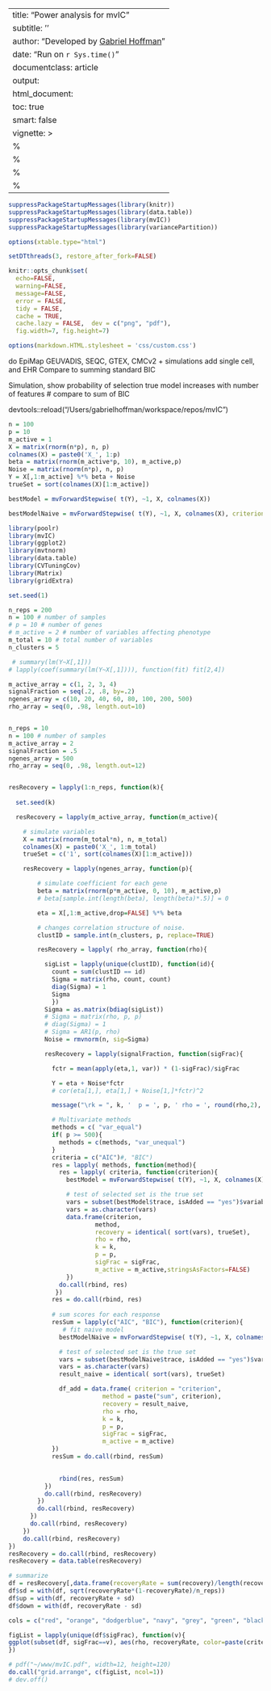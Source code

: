 
---
title: "Power analysis for mvIC"
subtitle: ''
author: "Developed by [Gabriel Hoffman](http://gabrielhoffman.github.io/)"
date: "Run on `r Sys.time()`"
documentclass: article
output: 
  html_document:
  toc: true
  smart: false
vignette: >
  %\VignetteIndexEntry{Gene set enrichment from genomic intervals}
  %\VignetteEngine{knitr::rmarkdown}
  %\VignetteEncoding{UTF-8}
  %\usepackage[utf8]{inputenc}
---

<!--- 
# devtools::install_github('GabrielHoffman/pinnacle', auth_token='f74018151cf7c902b57aa023b2737190e9bc0400')

R CMD INSTALL -l $R_LIBS_USER ../

source ~/.bash_profile
cd /hpc/users/hoffmg01/build2/mvIC/vignette
module load R/3.6.0 pandoc openssl boost git
git pull origin dev
alias R='R --quiet --no-save --no-restore-data'
R

# Sys.setenv(GITHUB_PAT = "f74018151cf7c902b57aa023b2737190e9bc0400")

devtools::reload("/Users/gabrielhoffman/workspace/repos/mvIC")



rmarkdown::render("sims.Rmd", output_dir='./', intermediates_dir='./')



# run analysis
# cd /Users/gabrielhoffman/workspace/repos/mvIC/vignettes
# cd /hpc/users/hoffmg01/build2/mvIC/vignettes

# rm -fr sims_*
 --->

```r
suppressPackageStartupMessages(library(knitr))
suppressPackageStartupMessages(library(data.table))
suppressPackageStartupMessages(library(mvIC))
suppressPackageStartupMessages(library(variancePartition))

options(xtable.type="html")

setDTthreads(3, restore_after_fork=FALSE)

knitr::opts_chunk$set(
  echo=FALSE,
  warning=FALSE,
  message=FALSE,
  error = FALSE,
  tidy = FALSE,
  cache = TRUE,
  cache.lazy = FALSE,  dev = c("png", "pdf"), 
  fig.width=7, fig.height=7)

options(markdown.HTML.stylesheet = 'css/custom.css')
```

do EpiMap GEUVADIS, SEQC, GTEX, CMCv2 + simulations
add single cell, and EHR
Compare to summing standard BIC

Simulation, show probability of selection true model increases with number of features 
# compare to sum of BIC


devtools::reload("/Users/gabrielhoffman/workspace/repos/mvIC")

```r
n = 100
p = 10
m_active = 1
X = matrix(rnorm(n*p), n, p)
colnames(X) = paste0('X_', 1:p)
beta = matrix(rnorm(m_active*p, 10), m_active,p)
Noise = matrix(rnorm(n*p), n, p)
Y = X[,1:m_active] %*% beta + Noise
trueSet = sort(colnames(X)[1:m_active])

bestModel = mvForwardStepwise( t(Y), ~1, X, colnames(X))

bestModelNaive = mvForwardStepwise( t(Y), ~1, X, colnames(X), criterion="sum BIC")
```


```r
library(poolr)
library(mvIC)
library(ggplot2)
library(mvtnorm)
library(data.table)
library(CVTuningCov)
library(Matrix)
library(gridExtra)

set.seed(1)

n_reps = 200   
n = 100 # number of samples
# p = 10 # number of genes
# m_active = 2 # number of variables affecting phenotype
m_total = 10 # total number of variables
n_clusters = 5

 # summary(lm(Y~X[,1]))
# lapply(coef(summary(lm(Y~X[,1]))), function(fit) fit[2,4])

m_active_array = c(1, 2, 3, 4)
signalFraction = seq(.2, .8, by=.2)
ngenes_array = c(10, 20, 40, 60, 80, 100, 200, 500)
rho_array = seq(0, .98, length.out=10)


n_reps = 10
n = 100 # number of samples
m_active_array = 2
signalFraction = .5
ngenes_array = 500
rho_array = seq(0, .98, length.out=12)


resRecovery = lapply(1:n_reps, function(k){
    
  set.seed(k)

  resRecovery = lapply(m_active_array, function(m_active){

    # simulate variables
    X = matrix(rnorm(m_total*n), n, m_total)
    colnames(X) = paste0('X_', 1:m_total)
    trueSet = c('1', sort(colnames(X)[1:m_active]))

    resRecovery = lapply(ngenes_array, function(p){

        # simulate coefficient for each gene
        beta = matrix(rnorm(p*m_active, 0, 10), m_active,p)
        # beta[sample.int(length(beta), length(beta)*.5)] = 0 

        eta = X[,1:m_active,drop=FALSE] %*% beta 

        # changes correlation structure of noise. 
        clustID = sample.int(n_clusters, p, replace=TRUE)

        resRecovery = lapply( rho_array, function(rho){

          sigList = lapply(unique(clustID), function(id){
            count = sum(clustID == id)                
            Sigma = matrix(rho, count, count)
            diag(Sigma) = 1
            Sigma
            })
          Sigma = as.matrix(bdiag(sigList))
          # Sigma = matrix(rho, p, p)
          # diag(Sigma) = 1
          # Sigma = AR1(p, rho)
          Noise = rmvnorm(n, sig=Sigma)

          resRecovery = lapply(signalFraction, function(sigFrac){

            fctr = mean(apply(eta,1, var)) * (1-sigFrac)/sigFrac

            Y = eta + Noise*fctr
            # cor(eta[1,], eta[1,] + Noise[1,]*fctr)^2

            message("\rk = ", k, '  p = ', p, ' rho = ', round(rho,2), ' sigFrac = ', sigFrac,  ' m_active = ', m_active, '        ')  

            # Multivariate methods
            methods = c( "var_equal")
            if( p >= 500){
              methods = c(methods, "var_unequal") 
            }
            criteria = c("AIC")#, "BIC") 
            res = lapply( methods, function(method){
              res = lapply( criteria, function(criterion){
                bestModel = mvForwardStepwise( t(Y), ~1, X, colnames(X), criterion=criterion, verbose=FALSE, shrink.method=method)

                # test of selected set is the true set  
                vars = subset(bestModel$trace, isAdded == "yes")$variable
                vars = as.character(vars)
                data.frame(criterion, 
                        method, 
                        recovery = identical( sort(vars), trueSet), 
                        rho = rho,
                        k = k,
                        p = p,
                        sigFrac = sigFrac,
                        m_active = m_active,stringsAsFactors=FALSE)
                })
              do.call(rbind, res)
             })
            res = do.call(rbind, res) 
          
            # sum scores for each response
            resSum = lapply(c("AIC", "BIC"), function(criterion){
               # fit naive model
              bestModelNaive = mvForwardStepwise( t(Y), ~1, X, colnames(X), criterion=paste("sum", criterion), verbose=FALSE, deltaCutoff=5)

              # test of selected set is the true set
              vars = subset(bestModelNaive$trace, isAdded == "yes")$variable
              vars = as.character(vars)
              result_naive = identical( sort(vars), trueSet)

              df_add = data.frame( criterion = "criterion", 
                          method = paste("sum", criterion),
                          recovery = result_naive,
                          rho = rho,
                          k = k,
                          p = p,
                          sigFrac = sigFrac,
                          m_active = m_active)
            })
            resSum = do.call(rbind, resSum) 
           

              rbind(res, resSum)
          })
          do.call(rbind, resRecovery)
        })
        do.call(rbind, resRecovery)
      })
      do.call(rbind, resRecovery)
    })
    do.call(rbind, resRecovery)
})
resRecovery = do.call(rbind, resRecovery)
resRecovery = data.table(resRecovery)
```

```r
# summarize 
df = resRecovery[,data.frame(recoveryRate = sum(recovery)/length(recovery)),by=c('rho', 'p', 'sigFrac', 'm_active','method', 'criterion')]
df$sd = with(df, sqrt(recoveryRate*(1-recoveryRate)/n_reps))
df$up = with(df, recoveryRate + sd)
df$down = with(df, recoveryRate - sd)

cols = c("red", "orange", "dodgerblue", "navy", "grey", "green", "black")

figList = lapply(unique(df$sigFrac), function(v){
ggplot(subset(df, sigFrac==v), aes(rho, recoveryRate, color=paste(criterion, '-', method), fill=paste(criterion, '-', method))) + geom_ribbon(aes(ymin=down, ymax=up), alpha=.3, linetype=0) + geom_line() + geom_point() + scale_color_manual("Method", values = cols ) + scale_fill_manual("Method", values = cols ) + xlab(bquote(Correlation~(rho))) + ylab("Power to recover true model") + theme_bw() + theme(aspect.ratio=1) + ylim(0, 1) + facet_wrap(~m_active+p, ncol=length(ngenes_array)  ) + ggtitle(v)
})

# pdf("~/www/mvIC.pdf", width=12, height=120)
do.call("grid.arrange", c(figList, ncol=1))
# dev.off()

```

<!---

resRecovery = lapply( rho_array, function(rho){
  resRecovery = lapply(1:n_reps, function(k){
    set.seed(k)
    Sigma = AR1(p, rho)
    Noise = rmvnorm(n, sig=Sigma)

    fctr = mean(apply(eta,1, var)) * (1-sigFrac)/sigFrac

    Y = eta + Noise*fctr
    # cor(eta[1,], eta[1,] + Noise[1,]*fctr)^2

    message("\rk = ", k, '  p = ', p, ' rho = ', rho, ' sigFrac =  ', sigFrac,  ' m_active = ', m_active, '        ')  

    # try 3 logDet methods
    methods = c( "var_unequal")#, "var_equal")  #"Strimmer" , "pseudodet"
    res = sapply( methods, function(method){
      bestModel = mvForwardStepwise( t(Y), ~1, X, colnames(X), verbose=FALSE, logDetMethod=method, deltaCutoff=5)
      # test of selected set is the true set
      vars = subset(bestModel$trace, isAdded == "yes")$variable
      vars = as.character(vars)
      identical( sort(vars), trueSet)
      })
    names(res) = methods
  
    # fit naive model
    bestModelNaive = mvForwardStepwise( t(Y), ~1, X, colnames(X), usemvIC=FALSE, verbose=FALSE, deltaCutoff=5)

    # test of selected set is the true set
    vars = subset(bestModelNaive$trace, isAdded == "yes")$variable
    vars = as.character(vars)
    result_naive = identical( sort(vars), trueSet)

    data.frame( method = c(paste("mvIC", methods, sep=' - '), 'naive'),
                recovery = c(res, result_naive),
                rho = rho,
                k = k,
                p = p,
                sigFrac = sigFrac,
                m_active = m_active)
  })
 do.call(rbind, resRecovery)
 })
resRecovery = do.call(rbind, resRecovery)



resRecovery = data.table(resRecovery)

# summarize 
df = resRecovery[,data.frame(recoveryRate = sum(recovery)/length(recovery)),by=c('rho', 'p', 'sigFrac', 'm_active','method')]
df$sd = with(df, sqrt(recoveryRate*(1-recoveryRate)/n_reps))
df$up = with(df, recoveryRate + sd)
df$down = with(df, recoveryRate - sd)

cols = c("red", "orange", "dodgerblue", "green", "black")

figList = lapply(unique(df$sigFrac), function(v){
ggplot(subset(df, sigFrac==v), aes(rho, recoveryRate, color=method, fill=method)) + geom_ribbon(aes(ymin=down, ymax=up), alpha=.3, linetype=0) + geom_line() + geom_point() + scale_color_manual("Method", values = cols ) + scale_fill_manual("Method", values = cols ) + xlab(bquote(Correlation~(rho))) + ylab("Power to recover true model") + theme_bw() + theme(aspect.ratio=1) + ylim(0, 1) + facet_wrap(~m_active+p, ncol=length(ngenes_array)  ) + ggtitle(v)
})

do.call("grid.arrange", c(figList, ncol=1))





--->


<!---

# naive
mvIC_fit( t(Y), ~ 1, X, criterion="sum BIC")
mvIC_fit( t(Y), ~ X_1, X, criterion="sum BIC")

method = "var_unequal"
# method="var_equal"
res1 = mvIC_fit( t(scale(Y)), ~ X_1, X, shrink.method=method)
res1@params
res2 = mvIC_fit( t(scale(Y)), ~ 1, X, , shrink.method=method)
res2@params
res1-res2



residMatrix1 = t(residuals(lm(scale(Y) ~ X_1, data=as.data.frame(X))))
residMatrix2 = t(residuals(lm(scale(Y) ~ 1, data=as.data.frame(X))))

# sum(log(adjusted_eigen_values(residMatrix1, method="var_unequal")))
# sum(log(adjusted_eigen_values(residMatrix2, method="var_unequal")))

# sum(log(adjusted_eigen_values(residMatrix1, method="var_equal")))
# sum(log(adjusted_eigen_values(residMatrix2, method="var_equal")))

res1 = rlogDet( residMatrix1, shrink.method="var_unequal" )
res2 = rlogDet( residMatrix2, shrink.method="var_unequal" )
res1 - res2

resA = rlogDet( residMatrix1, shrink.method="var_equal" )
resB = rlogDet( residMatrix2, shrink.method="var_equal" )
resA - resB




mvIC:::mvIC_from_residuals( residMatrix1, 3, logDetMethod="var_unequal")
mvIC:::mvIC_from_residuals( residMatrix2, 2, logDetMethod="var_unequal"  )



rlogDet( residMatrix1, method="var_unequal" )
rlogDet( residMatrix2, method="var_unequal" )

rlogDet( residMatrix1, method="var_equal" )
rlogDet( residMatrix2, method="var_equal" )

rlogDet( residMatrix1, method="Str" )
rlogDet( residMatrix2, method="Str" )

rlogDet( residMatrix1, method="pseudo" )
rlogDet( residMatrix2, method="pseudo" )

d1 = svd(residMatrix1)$d^2 
d2 = svd(residMatrix2)$d^2 
# plot(d1, d2, log="xy")

a = sum(log(d1))
b = sum(log(d2))

v = sapply( 1:100, function(k){
  a = sum(log(d1[1:k]))
  b = sum(log(d2[1:k]))
  a-b
})
plot(v)





d1[1:3]
adjusted_eigen_values(residMatrix1, method="p")[1:3]


d1 = d1[1:99]
d2 = d2[1:99]

sum(log(d1))*100 - sum(log(d2))*100




res = shrinkcovmat.equal_lambda( residMatrix2 )
# lambda = res$lambda_hat
lambda = 0.3707678
ev_return = (1-lambda) * ev + lambda * res$nu_hat





library(denoiseR)

sig = estim_sigma(residMatrix1, method = "MAD")

res1 = optishrink( residMatrix1, sigma = sig, method = "ASYMPT", k=ncol(residMatrix1)-1)
sum(log(res1$singval^2))

res2 = optishrink( residMatrix2, sigma = sig, method = "ASYMPT", k=ncol(residMatrix1)-1)
sum(log(res2$singval^2))

plot(svd(residMatrix1)$d, svd(residMatrix2)$d)
plot(res1$singval[1:19], res2$singval[1:19])
abline(0,1, col="red")

# Compute delta BIC directly


res = optishrink( residMatrix1 - residMatrix2, method="ASYMPT")

d = svd(residMatrix1 - residMatrix2)$d
sum(2*log(d[1]))

d1 = svd(residMatrix1)$d^2
d2 = svd(residMatrix2)$d^2
adjusted_eigen_values( residMatrix1, method = "p")[1:3]


sum(log(d1)) - sum(log(d2)) 


C = tcrossprod(residMatrix2)
eigen(C)$values[1:4]

svd(residMatrix2)$d[1:4]^2






res = shrinkcovmat.identity(residMatrix1)
str(res)








bestModel = mvForwardStepwise( t(Y), ~1, X, colnames(X)[1:10])

method = "rlogDet"

a = mvIC_fit(t(Y), ~ X_3 , X, verbose=TRUE, logDetMethod = method)
b = mvIC_fit(t(Y), ~ X_10 + X_5 + X_9, X, verbose=TRUE, logDetMethod = method)
as.numeric(a - b)    


a = mvIC_fit(t(svd(Y)$u), ~ X_3 , X, verbose=TRUE, logDetMethod = method)
b = mvIC_fit(t(svd(Y)$u), ~ X_10 + X_5 + X_9, X, verbose=TRUE, logDetMethod = method)
as.numeric(a - b)    


a = mvIC_fit(t(svd(Y)$u), ~ X_3 , X, verbose=TRUE, usemvIC=FALSE, logDetMethod = method)
b = mvIC_fit(t(svd(Y)$u), ~ X_10 + X_5 + X_9, X, verbose=TRUE, usemvIC=FALSE, logDetMethod = method)
as.numeric(a - b)    




library(maotai)

n = 5
p = 10
Y = matrix(rnorm(n*p), n, p)

evalues = svd(Y)$d^2
sum(log(evalues[evalues > 1e-10]))

C = crossprod(Y)
evalues = eigen(C)$values
sum(log(evalues[evalues > 1e-10]))

log(pdeterminant(C))





n = 1000
p = 50
A = cor(matrix(rnorm(p*n),ncol=n))   # (n x n) matrix
k = as.double(Matrix::rankMatrix(A)) # rank of A


evalues = eigen(A)$values
pdet = sum(log(evalues[evalues > 1e-5]))

# smallest eigen-value
# (1-sqrt(n/p))^2
# evalues[p-1]

# x = p:n
# plot(x, (1-sqrt(n/x))^2)

# iterative computation
ntry = 11
del.vec = exp(-(1:ntry))
det.vec = rep(0,ntry)
for (i in 1:ntry){
  del = del.vec[i]
  # det.vec[i] = det(A+del*diag(n))/(del^(n-k))
  det.vec[i] = determinant(A+diag(del,n))$modulus[1] - (n-k)*log(del)
}

# visualize the results
opar <- par(no.readonly=TRUE)
plot(log(del.vec), det.vec, main=paste("true rank is ",k," out of ",n,sep=""),"b", xlab="iterations")
abline(h=pdet,col="red",lwd=1.2)
par(opar)


min(eigen(A+diag(del,n))$values)



finite sample size estimator for log det


n = 200

res = lapply( seq(20, 5*n, length.out=10), function(p){

  logDet = sapply(1:10, function(i){
    A = cor(matrix(rnorm(p*n),ncol=n))  
    determinant(A)$modulus[1]
    })
  data.frame(logDet, p)
})
res = do.call(rbind, res)

ggplot(res, aes(p, logDet)) + geom_point() + theme_bw()


library(corpcor)
library(HiDimDA)

n = 500
p = 30
X = matrix(rnorm(p*n),ncol=n)
A = cor(X)   # (n x n) matrix

res = ShrnkSigE( df=p-1, n, min(n,p-1), Sigma=A, Trgt = "Idntty")
res$Intst

evalues = eigen(A)$values
sum(log(evalues[evalues > 1e-10]))

sum(log(res$D))

sum(log(eigen(res)$values))

plot(eigen(A)$values, eigen(res)$values)

C = cov2cor(A)
ev = eigen(C)$values

get_lambda = function(ev, n, p){
  a = sum(ev^2) + sum(ev)^2
  b = n * sum(ev^2) + (p-n+1)/p * sum(ev)^2
  a / b
}
lambda = get_lambda(ev, n, p)

sum(log(ev*(1-lambda) + lambda))

sum(log(ev))


estimate.lambda(X)
 c = cor.shrink(X)
 attr(c, "lambda")



library(clusterGeneration)
library(mvtnorm)
library(corpcor)
library(HiDimDA)
library(TAS)
library(ShrinkCovMat)
library(ggplot2)
library(reshape2)
library(Rfast)



estLogDet = function( X, method, scale=TRUE){
  
  p = nrow(X)
  n = ncol(X)

  if( scale ){
      # A = cor(X)   # (n x n) matrix
    X_std = scale(X)/sqrt(p-1)
  }else{
    X_std = X
  }

  rnk = min(n, p-1)
  # ev = eigen(A)$values
  ev = svd(X_std)$d[1:rnk]^2

  if( method == "Strimmer"){
    lambda = estimate.lambda(X, verbose=FALSE)
    ev_shrink = (ev*(1-lambda) + lambda)
    ev_hat = c(ev_shrink, rep(lambda, n-length(ev_shrink)))
  }else if( method == "gcShrink"){
    suppressWarnings({
    res = gcShrink(t(X), var=1, cor=1, plot=FALSE)
    })
    lambda = res$optimalpha
    ev_gc = ev*(1-lambda) + lambda
    ev_hat = c(ev_gc, rep(lambda, n-length(ev_gc)))
  }else if( method == "ShrinkCovMat"){
  
    res = shrinkcovmat.identity(t(X), centered=FALSE)
    lambda_hat = res$lambdahat

    ev_shrink2 = (ev*(1-lambda_hat) + lambda_hat)
    ev_hat = c(ev_shrink2, rep(lambda_hat, n-length(ev_shrink2)))
  }else if( method == "ShrnkSigE"){

    res = ShrnkSigE( df=p-1, n, min(n,p-1), Sigma=cor(X), Trgt = "Idntty")
    lambda = ifelse("Intst" %in% names(res), res$Intst, 0)

    ev_gc = ev*(1-lambda) + lambda
    ev_hat = c(ev_gc, rep(lambda, n-length(ev_gc)))
  }else if(method == "rlogDet"){
    ev_hat = rlogDet(X)
  }else if(method == "population"){
    ev_hat = ev
  }else{
    stop("Method not found")
  }

  ev_hat
}


# 
useFast = FALSE
# n = 1000
p_array = c(seq(50, 100, by=20), seq(120,300, by=30))
# n_array = c(seq(4, 1500, by=100), seq(2000, 10000, by=500))
n_array = c(seq(4, 1000, by=100))


res = lapply( n_array, function(n){
  cat("\rn = ", n, '      ')
  res = lapply( p_array, function(p){

    if( useFast ){
      # construct data from eigen values
      # evTrue = eigen(Sigma)$values
      evTrue = sort(runif(n, 1, 1), decreasing=TRUE)
      Q <- clusterGeneration:::genOrthogonal(n) 
      # Sigma <- Q %*% diag(evTrue) %*% t(Q)
      # evTrue[1:3]
      # 
      # R = t(Q %*% (t(Q) * sqrt(pmax(evTrue, 0))))
      R = crossprod(sweep(Q, 1, evTrue,FUN="*"), Q)

      X = matrnorm(p, n) %*% R
      # crossprod(X)/p

    }else{
      # Generate correlation directly
      Sigma = cov2cor(genPositiveDefMat(n, ratioLambda=100, lambdaLow=30)$Sigma)
      evTrue = eigen(Sigma)$values
      X = mvtnorm::rmvnorm(p, sig=Sigma)
    }
   
    # logDet
    res = data.frame( n = n,
                      p = p,
                      True          = sum(log(evTrue)),
                      Population    = sum(log(estLogDet(X, "population"))),
                      # Strimmer      = sum(log(estLogDet(X, "Strimmer"))),
                      Strimmer       = rlogDet(X, "Strimmer"),
                      Touloumis       = rlogDet(X, "Touloumis"))
                      # gcShrink      = sum(log(estLogDet(X, "gcShrink"))),
                      # ShrinkCovMat  = sum(log(estLogDet(X, "ShrinkCovMat"))))
                      # ShrnkSigE     = sum(log(estLogDet(X, "ShrnkSigE"))))
    res

  })
  res = do.call(rbind, res)
})
res = do.call(rbind, res)

res2 = res
idx = colnames(res2) %in% c('n', 'p', 'True')
res2 = cbind(n=res2$n, p=res2$p, (res2[,!idx] - res$True))
df = melt(res2, id.vars=c('n', 'p'))

pdf("~/www/mvIC.pdf")
ggplot(subset(df, variable!="Population"), aes(n, value, color=variable)) + geom_point() + theme_bw() + theme(aspect.ratio=1) + ylab("Percent error") + facet_wrap(~p)
dev.off()




fig1 = ggplot(res, aes(True, Strimmer)) + geom_point( ) + theme_bw() + theme(aspect.ratio=1) + ylab("Percent error")
fig2 = ggplot(res, aes(True, Touloumis)) + geom_point( ) + theme_bw() + theme(aspect.ratio=1) + ylab("Percent error")

plot_grid(fig1, fig2)












# plot(evTrue, ylim= range(c(evTrue, ev, ev_shrink, ev_gc)))
# points(ev,col="red")
# points(ev_shrink,col="blue")
# points(ev_gc,col="green")

# logDet
sum(log(evTrue))
sum(log(ev[1:(p-1)]))
sum(log(ev_shrink))
sum(log(ev_gc))
rlogDet( X )


sum(log(ev_shrink2))





target = diag(1,n)

obj = optimize( function(alpha) logML(t(X), target, alpha), interval=c(1e-6, 1-1e-6), tol=1e-6, maximum=TRUE)





phase2_formula <- "~Dx.Tissue + (1 | Individual_ID) + RIN2 + (1 | Institution) + ageOfDeath + RIN + PMI + EV.1 + (1 | Reported_Gender) + EV.2 + EV.3 + EV.4"
phase3 <- mvIC::mvForwardStepwise(exprObj = subset_CQN[1:10,],
                         baseFormula = phase2_formula, 
                         data = COVARIATES,
                         variables = array(c("scale(IntragenicRate)", "scale(IntronicRate)","IntergenicRate)","scale(rRNARate)", "scale(TotalReads)", "scale(GenesDetected)", "scale(MappedReads)")))


y = subset_CQN[1,]
phase2_formula <- "y~Dx.Tissue + (1 | Individual_ID) + RIN2 + (1 | Institution) + ageOfDeath + RIN + PMI + EV.1 + (1 | Reported_Gender) + EV.2 + EV.3 + EV.4 + scale(TotalReads)"

fit = lme4::lmer(phase2_formula, COVARIATES)


--->













